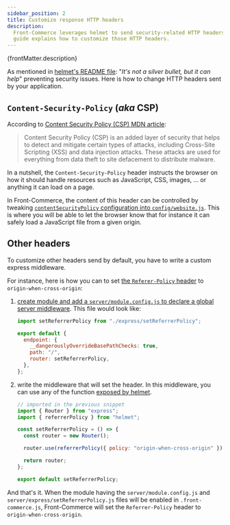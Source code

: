 ```yaml
---
sidebar_position: 2
title: Customize response HTTP headers
description:
  Front-Commerce leverages helmet to send security-related HTTP headers. This
  guide explains how to customize those HTTP headers.
---
```


<p>{frontMatter.description}</p>

As mentioned in [helmet's README file](https://www.npmjs.com/package/helmet):
"_It's not a silver bullet, but it can help_" preventing security issues. Here
is how to change HTTP headers sent by your application.

## `Content-Security-Policy` (_aka_ CSP)

According to
[Content Security Policy (CSP) MDN article](https://developer.mozilla.org/en-US/docs/Web/HTTP/CSP):

> Content Security Policy (CSP) is an added layer of security that helps to
> detect and mitigate certain types of attacks, including Cross-Site Scripting
> (XSS) and data injection attacks. These attacks are used for everything from
> data theft to site defacement to distribute malware.

In a nutshell, the `Content-Security-Policy` header instructs the browser on how
it should handle resources such as JavaScript, CSS, images, … or anything it can
load on a page.

In Front-Commerce, the content of this header can be controlled by tweaking
[`contentSecurityPolicy` configuration into `config/website.js`](/docs/reference/configurations#configwebsitejs).
This is where you will be able to let the browser know that for instance it can
safely load a JavaScript file from a given origin.

## Other headers

To customize other headers send by default, you have to write a custom express
middleware.

For instance, here is how you can to set
[the `Referer-Policy` header](https://developer.mozilla.org/en-US/docs/Web/HTTP/Headers/Referrer-Policy)
to `origin-when-cross-origin`:

1. [create module and add a `server/module.config.js` to declare a global server middleware](/docs/advanced/server/add-http-endpoint#Add-a-global-server-middleware).
   This file would look like:

   ```js title="server/module.config.js"
   import setReferrerPolicy from "./express/setReferrerPolicy";

   export default {
     endpoint: {
       __dangerouslyOverrideBasePathChecks: true,
       path: "/",
       router: setReferrerPolicy,
     },
   };
   ```

1. write the middleware that will set the header. In this middleware, you can
   use any of the function
   [exposed by helmet](https://helmetjs.github.io/#reference).

   ```js title="server/express/setReferrerPolicy.js"
   // imported in the previous snippet
   import { Router } from "express";
   import { referrerPolicy } from "helmet";

   const setReferrerPolicy = () => {
     const router = new Router();

     router.use(referrerPolicy({ policy: "origin-when-cross-origin" }));

     return router;
   };

   export default setReferrerPolicy;
   ```

And that's it. When the module having the `server/module.config.js` and
`server/express/setReferrerPolicy.js` files will be enabled in
`.front-commerce.js`, Front-Commerce will set the `Referrer-Policy` header to
`origin-when-cross-origin`.
